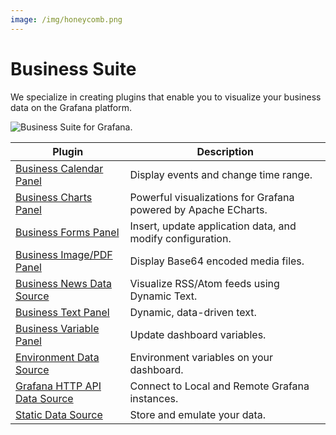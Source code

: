```yaml
---
image: /img/honeycomb.png
---
```



# Business Suite

We specialize in creating plugins that enable you to visualize your business data on the Grafana platform.

<Image title="Business Suite for Grafana." src="/img/honeycomb.png" />

| Plugin                                                      | Description                                                    |
| ----------------------------------------------------------- | -------------------------------------------------------------- |
| [Business Calendar Panel](volkovlabs-calendar-panel)        | Display events and change time range.                          |
| [Business Charts Panel](volkovlabs-echarts-panel)           | Powerful visualizations for Grafana powered by Apache ECharts. |
| [Business Forms Panel](volkovlabs-form-panel)               | Insert, update application data, and modify configuration.     |
| [Business Image/PDF Panel](volkovlabs-image-panel)          | Display Base64 encoded media files.                            |
| [Business News Data Source](volkovlabs-rss-datasource)      | Visualize RSS/Atom feeds using Dynamic Text.                   |
| [Business Text Panel](volkovlabs-dynamictext-panel)         | Dynamic, data-driven text.                                     |
| [Business Variable Panel](volkovlabs-variable-panel)        | Update dashboard variables.                                    |
| [Environment Data Source](volkovlabs-env-datasource)        | Environment variables on your dashboard.                       |
| [Grafana HTTP API Data Source](volkovlabs-grapi-datasource) | Connect to Local and Remote Grafana instances.                 |
| [Static Data Source](volkovlabs-static-datasource)          | Store and emulate your data.                                   |
